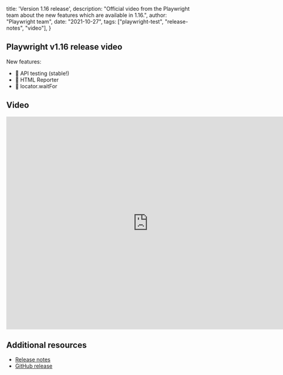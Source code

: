   title: 'Version 1.16 release',
  description: "Official video from the Playwright team about the new features which are available in 1.16.",
  author: "Playwright team",
  date: "2021-10-27",
  tags: ["playwright-test", "release-notes", "video"],
}

## Playwright v1.16 release video

New features:

- 🚀 API testing (stable!)
- 📇 HTML Reporter
- 🎁 locator.waitFor

## Video

<div className="embed-youtube">
    <iframe src="https://www.youtube-nocookie.com/embed/OQKwFDmY64g" frameBorder="0" allow="accelerometer; autoplay; clipboard-write; encrypted-media; gyroscope; picture-in-picture" width="750" height="563" allowFullScreen></iframe>
</div>

## Additional resources

- [Release notes](https://playwright.dev/docs/release-notes#version-116)
- [GitHub release](https://github.com/microsoft/playwright/releases/tag/v1.16.0)
